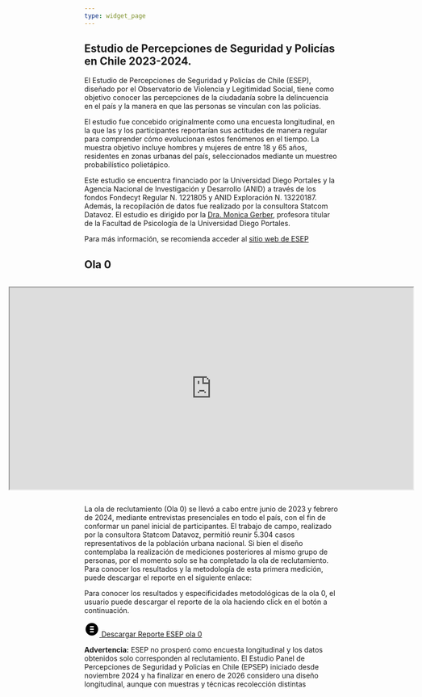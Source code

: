 ```yaml
---
type: widget_page
---
```


## Estudio de Percepciones de Seguridad y Policías en Chile 2023-2024.

El Estudio de Percepciones de Seguridad y Policías de Chile (ESEP), diseñado por el Observatorio de Violencia y Legitimidad Social, tiene como objetivo conocer las percepciones de la ciudadanía sobre la delincuencia en el país y la manera en que las personas se vinculan con las policías.

El estudio fue concebido originalmente como una encuesta longitudinal, en la que las y los participantes reportarían sus actitudes de manera regular para comprender cómo evolucionan estos fenómenos en el tiempo. La muestra objetivo incluye hombres y mujeres de entre 18 y 65 años, residentes en zonas urbanas del país, seleccionados mediante un muestreo probabilístico polietápico.

Este estudio se encuentra financiado por la Universidad Diego Portales y la Agencia Nacional de Investigación y Desarrollo (ANID) a través de los fondos Fondecyt Regular N. 1221805 y ANID Exploración N. 13220187. Además, la recopilación de datos fue realizado por la consultora Statcom Datavoz. El estudio es dirigido por la [Dra. Monica Gerber](https://oles2.netlify.app/author/monica-m.-gerber/), profesora titular de la Facultad de Psicología de la Universidad Diego Portales.

Para más información, se recomienda acceder al [sitio web de ESEP](https://esep.netlify.app/)

## Ola 0

<div style="display: flex; justify-content: center;">
  <iframe width="800" height="400" marginheight="0" marginwidth="0" src="https://olescl.quarto.pub/prealas-esep/#/title-slide"></iframe>
</div>


La ola de reclutamiento (Ola 0) se llevó a cabo entre junio de 2023 y febrero de 2024, mediante entrevistas presenciales en todo el país, con el fin de conformar un panel inicial de participantes. El trabajo de campo, realizado por la consultora Statcom Datavoz, permitió reunir 5.304 casos representativos de la población urbana nacional.
Si bien el diseño contemplaba la realización de mediciones posteriores al mismo grupo de personas, por el momento solo se ha completado la ola de reclutamiento.
Para conocer los resultados y la metodología de esta primera medición, puede descargar el reporte en el siguiente enlace:

Para conocer los resultados y especificidades metodológicas de la ola 0, el usuario puede descargar el reporte de la ola haciendo click en el botón a continuación.

<html lang="en">
<head>
    <meta charset="UTF-8">
    <meta name="viewport" content="width=device-width, initial-scale=1.0">
    <title>Botón Informe</title>
    <link rel="stylesheet" href="styles.css">
</head>
<body>
    <a href="https://raw.githack.com/oles-cl/esep_presentations/main/report/w0_report.pdf" class="report-button" download>
        <svg class="icon" xmlns="http://www.w3.org/2000/svg" width="30" height="30" viewBox="0 0 24 24">
            <path d="M0 0h24v24H0z" fill="none"/>
            <path d="M12 2C6.48 2 2 6.48 2 12s4.48 10 10 10 10-4.48 10-10S17.52 2 12 2zm3 15h-6v-2h6v2zm0-4h-6v-2h6v2zm0-4h-6V7h6v2z"/>
        </svg>
        Descargar Reporte ESEP ola 0
    </a>

    <p><strong>Advertencia:</strong> ESEP no prosperó como encuesta longitudinal y los datos obtenidos solo corresponden al reclutamiento. El Estudio Panel de Percepciones de Seguridad y Policías en Chile (EPSEP) iniciado desde noviembre 2024 y ha finalizar en enero de 2026 considero una diseño longitudinal, aunque con muestras y técnicas recolección distintas </p>
</body>
</html>
